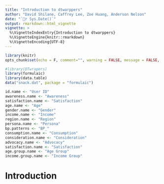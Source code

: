 ```yaml
---
title: "Introduction to dtwarppers"
author: "David Shilane, Caffrey Lee, Zoe Huang, Anderson Nelson"
date: "`r Sys.Date()`"
output: rmarkdown::html_vignette
vignette: >
  %\VignetteIndexEntry{Introduction to dtwarppers}
  %\VignetteEngine{knitr::rmarkdown}
  %\VignetteEncoding{UTF-8}
---
```


```r

library(knitr)
opts_chunk$set(echo = F, comment="", warning = FALSE, message = FALSE, collapse = T, tidy.opts=list(width.cutoff=60), tidy = TRUE, comment = '#>')

```

```r

#library(DTwrapers)
library(formulaic)
library(data.table)
data("snack.dat", package = "formulaic")

```

```r

id.name <- "User ID"
awareness.name <- "Awareness"
satisfaction.name <- "Satisfaction"
age.name <- "Age"
gender.name <- "Gender"
income.name <- "Income"
region.name <- "Region"
persona.name <- "Persona"
bp.patterns <- "BP_"
consumption.name <- "Consumption"
consideration.name <- "Consideration"
advocacy.name <- "Advocacy"
satisfaction.name <- "Satisfaction"
age.group.name <- "Age Group"
income.group.name <- "Income Group"

```

# Introduction 



